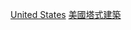 {{Commons cat|Bell towers in the United States}}

[[Category:各國鐘樓|United States]]
[[Category:美國塔式建築|]]